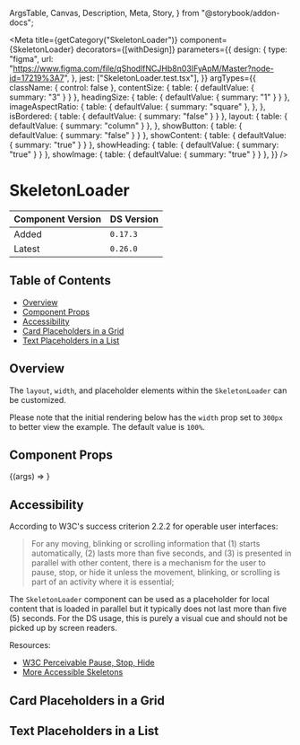   ArgsTable,
  Canvas,
  Description,
  Meta,
  Story,
} from "@storybook/addon-docs";


<Meta
  title={getCategory("SkeletonLoader")}
  component={SkeletonLoader}
  decorators={[withDesign]}
  parameters={{
    design: {
      type: "figma",
      url: "https://www.figma.com/file/qShodlfNCJHb8n03IFyApM/Master?node-id=17219%3A7",
    },
    jest: ["SkeletonLoader.test.tsx"],
  }}
  argTypes={{
    className: { control: false },
    contentSize: { table: { defaultValue: { summary: "3" } } },
    headingSize: { table: { defaultValue: { summary: "1" } } },
    imageAspectRatio: {
      table: {
        defaultValue: { summary: "square" },
      },
    },
    isBordered: { table: { defaultValue: { summary: "false" } } },
    layout: {
      table: { defaultValue: { summary: "column" } },
    },
    showButton: { table: { defaultValue: { summary: "false" } } },
    showContent: { table: { defaultValue: { summary: "true" } } },
    showHeading: { table: { defaultValue: { summary: "true" } } },
    showImage: { table: { defaultValue: { summary: "true" } } },
  }}
/>

# SkeletonLoader

| Component Version | DS Version |
| ----------------- | ---------- |
| Added             | `0.17.3`   |
| Latest            | `0.26.0`   |

## Table of Contents

- [Overview](#overview)
- [Component Props](#component-props)
- [Accessibility](#accessibility)
- [Card Placeholders in a Grid](#card-placeholders-in-a-grid)
- [Text Placeholders in a List](#text-placeholders-in-a-list)

## Overview

<Description of={SkeletonLoader} />

The `layout`, `width`, and placeholder elements within the `SkeletonLoader` can
be customized.

Please note that the initial rendering below has the `width` prop set to `300px`
to better view the example. The default value is `100%`.

## Component Props

<Canvas withToolbar>
  <Story
    name="SkeletonLoader with Controls"
    args={{
      className: undefined,
      contentSize: 3,
      headingSize: 1,
      imageAspectRatio: "square",
      isBordered: false,
      layout: "column",
      showButton: false,
      showContent: true,
      showHeading: true,
      showImage: true,
      width: "300px",
    }}
  >
    {(args) => <SkeletonLoader {...args} />}
  </Story>
</Canvas>

<ArgsTable story="SkeletonLoader with Controls" />

## Accessibility

According to W3C's success criterion 2.2.2 for operable user interfaces:

> For any moving, blinking or scrolling information that (1) starts automatically,
> (2) lasts more than five seconds, and (3) is presented in parallel with other
> content, there is a mechanism for the user to pause, stop, or hide it unless
> the movement, blinking, or scrolling is part of an activity where it is essential;

The `SkeletonLoader` component can be used as a placeholder for local content
that is loaded in parallel but it typically does not last more than five (5)
seconds. For the DS usage, this is purely a visual cue and should not be picked
up by screen readers.

Resources:

- [W3C Perceivable Pause, Stop, Hide](https://www.w3.org/TR/WCAG/#pause-stop-hide)
- [More Accessible Skeletons](https://adrianroselli.com/2020/11/more-accessible-skeletons.html)

## Card Placeholders in a Grid

<Canvas>
  <Story name="Placeholders in a Grid">
    <SimpleGrid columns={3}>
      <SkeletonLoader imageAspectRatio="landscape" isBordered />
      <SkeletonLoader imageAspectRatio="landscape" isBordered />
      <SkeletonLoader imageAspectRatio="landscape" isBordered />
      <SkeletonLoader imageAspectRatio="landscape" isBordered />
      <SkeletonLoader imageAspectRatio="landscape" isBordered />
      <SkeletonLoader imageAspectRatio="landscape" isBordered />
    </SimpleGrid>
  </Story>
</Canvas>

## Text Placeholders in a List

<Canvas>
  <Story name="Placeholders in a List">
    <SimpleGrid columns={1}>
      <SkeletonLoader layout="row" showImage={false} />
      <SkeletonLoader layout="row" showImage={false} />
      <SkeletonLoader layout="row" showImage={false} />
      <SkeletonLoader layout="row" showImage={false} />
      <SkeletonLoader layout="row" showImage={false} />
    </SimpleGrid>
  </Story>
</Canvas>
